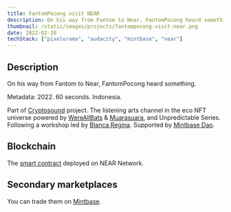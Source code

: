 ```yaml
---
title: FantomPocong visit NEAR
description: On his way from Fantom to Near, FantomPocong heard something
thumbnail: /static/images/projects/fantompocong-visit-near.png
date: 2022-02-20
techStack: ["pixelorama", "audacity", "mintbase", "near"]
---
```


## Description

On his way from Fantom to Near, FantomPocong heard something.

Metadata: 2022. 60 seconds. Indonesia.

Part of [Cryptosound](https://www.mintbase.io/store/cryptosound.mintbase1.near?tab=nfts&page=0) project. The listening arts channel in the eco NFT universe powered by [WereAllBats](https://www.wereallbats.co.uk/) & [Muarasuara](https://muarasuara.id/about/), and Unpredictable Series. Following a workshop led by [Blanca Regina](https://twitter.com/blancareginart). Supported by [Mintbase Dao](https://gov.near.org/t/approved-crypto-sound-cryptowhat-cryptoart-workshop-and-music-funding-request-mintbase-dao/14388).

## Blockchain

The [smart contract](https://nearblocks.io/address/cryptosound.mintbase1.near) deployed on NEAR Network.

## Secondary marketplaces

You can trade them on [Mintbase](https://www.mintbase.io/thing/1Gy5JGEyv3TdFOUZun52CsZfxCdgwYcoIbnxfEm5tN4:cryptosound.mintbase1.near).